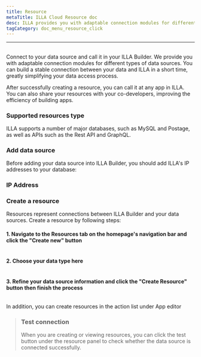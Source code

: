 ```yaml
---
title: Resource
metaTitle: ILLA Cloud Resource doc
desc: ILLA provides you with adaptable connection modules for different types of data sources
tagCategory: doc_menu_resource_click
---
```


* * *

## <Heading hidden>Resource</Heading>

Connect to your data source and call it in your ILLA Builder. We provide you with adaptable connection modules for different types of data sources. You can build a stable connection between your data and ILLA in a short time, greatly simplifying your data access process.

After successfully creating a resource, you can call it at any app in ILLA. You can also share your resources with your co-developers, improving the efficiency of building apps.

### Supported resources type

ILLA supports a number of major databases, such as MySQL and Postage, as well as APIs such as the Rest API and GraphQL.

### Add data source

Before adding your data source into ILLA Builder, you should add ILLA's IP addresses to your database:

### IP Address

### Create a resource

Resources represent connections between ILLA Builder and your data sources. Create a resource by following steps:

#### 1.  Navigate to the Resources tab on the homepage's navigation bar and click the "Create new" button

<img
  src='https://cdn.illacloud.com/official-website/img/docs/re_e_1.png'
  alt=""
/>

#### 2.  Choose your data type here

<img
  src='https://cdn.illacloud.com/official-website/img/docs/qs_e_2.png'
  alt=""
/>

#### 3.  Refine your data source information and click the "Create Resource" button then finish the process

<img
  src='https://cdn.illacloud.com/official-website/img/docs/re_e_2.png'
  alt=""
/>

In addition, you can create resources in the action list under App editor

> ### Test connection
>
> When you are creating or viewing resources, you can click the test button under the resource panel to check whether the data source is connected successfully.
